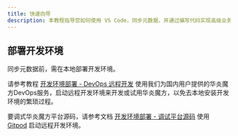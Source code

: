 ```yaml
---
title: 快速向导
description: 本教程指导您如何使用 VS Code，同步元数据，并通过编写代码实现高级业务逻辑。
---
```


## 部署开发环境

同步元数据前，需在本地部署开发环境。

请参考教程 [开发环境部署 - DevOps 远程开发](/docs/deploy/devops) 使用我们为国内用户提供的华炎魔方DevOps服务，启动远程开发环境来开发或试用华炎魔方，以免去本地安装开发环境的繁琐过程。

要调式华炎魔方平台源码，请参考文档 [开发环境部署 - 调试平台源码](/docs/developer/deploy-gitpod) 使用 [Gitpod](https://gitpod.io/) 启动远程开发环境。
